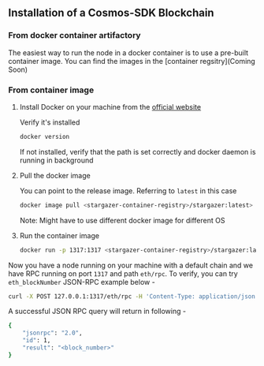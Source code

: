 ## Installation of a Cosmos-SDK Blockchain

### From docker container artifactory

The easiest way to run the node in a docker container is to use a pre-built container image. You can find the images in the [container regsitry](Coming Soon)

### From container image 

1. Install Docker on your machine from the [official website](https://docs.docker.com/get-docker/)

    Verify it's installed

    ```sh 
    docker version
    ```

    If not installed, verify that the path is set correctly and docker daemon is running in background

2. Pull the docker image
    
    You can point to the release image. Referring to `latest` in this case 

    ```sh 
    docker image pull <stargazer-container-registry>/stargazer:latest>
    ```

    Note: Might have to use different docker image for different OS

3. Run the container image

    ```sh
    docker run -p 1317:1317 <stargazer-container-registry>/stargazer:latest>
    ```


Now you have a node running on your machine with a default chain and we have RPC running on port `1317` and path `eth/rpc`. To verify, 
you can try `eth_blockNumber` JSON-RPC example below - 

```sh
curl -X POST 127.0.0.1:1317/eth/rpc -H 'Content-Type: application/json' -d '{ "jsonrpc":"2.0", "method":"eth_blockNumber", "params":[], "id":1}'
``` 

A successful JSON RPC query will return in following -

```sh
{
    "jsonrpc": "2.0",
    "id": 1,
    "result": "<block_number>"
}
```


